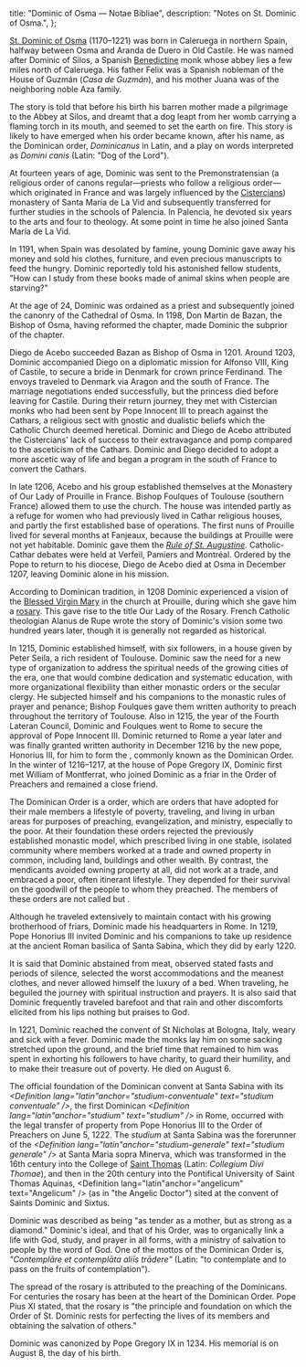   title: "Dominic of Osma — Notae Bibliae",
  description: "Notes on St. Dominic of Osma.",
};

<Initial text="Dominic of Osma" />

[St. Dominic of Osma](/glossary/names#dominic) (1170–1221) was born in Caleruega in northern Spain, halfway between Osma and Aranda de Duero in Old Castile. He was named after Dominic of Silos, a Spanish [Benedictine](/people/saints/medieval/benedict-of-nursia) monk whose abbey lies a few miles north of Caleruega. His father Felix was a Spanish nobleman of the House of Guzmán (*Casa de Guzmán*), and his mother Juana was of the neighboring noble Aza family.

The story is told that before his birth his barren mother made a pilgrimage to the Abbey at Silos, and dreamt that a dog leapt from her womb carrying a flaming torch in its mouth, and seemed to set the earth on fire. This story is likely to have emerged when his order became known, after his name, as the Dominican order, *Dominicanus* in Latin, and a play on words interpreted as *Domini canis* (Latin: "Dog of the Lord").

At fourteen years of age, Dominic was sent to the Premonstratensian (a religious order of canons regular—priests who follow a religious order—which originated in France and was largely influenced by the [Cistercians](/people/saints/medieval/bernard-of-clairvaux)) monastery of Santa María de La Vid and subsequently transferred for further studies in the schools of Palencia. In Palencia, he devoted six years to the arts and four to theology. At some point in time he also joined Santa María de La Vid.

In 1191, when Spain was desolated by famine, young Dominic gave away his money and sold his clothes, furniture, and even precious manuscripts to feed the hungry. Dominic reportedly told his astonished fellow students, "How can I study from these books made of animal skins when people are starving?"

At the age of 24, Dominic was ordained as a priest and subsequently joined the canonry of the Cathedral of Osma. In 1198, Don Martin de Bazan, the Bishop of Osma, having reformed the chapter, made Dominic the subprior of the chapter.

Diego de Acebo succeeded Bazan as Bishop of Osma in 1201. Around 1203, Dominic accompanied Diego on a diplomatic mission for Alfonso VIII, King of Castile, to secure a bride in Denmark for crown prince Ferdinand. The envoys traveled to Denmark via Aragon and the south of France. The marriage negotiations ended successfully, but the princess died before leaving for Castile. During their return journey, they met with Cistercian monks who had been sent by Pope Innocent III to preach against the Cathars, a religious sect with gnostic and dualistic beliefs which the Catholic Church deemed heretical. Dominic and Diego de Acebo attributed the Cistercians' lack of success to their extravagance and pomp compared to the asceticism of the Cathars. Dominic and Diego decided to adopt a more ascetic way of life and began a program in the south of France to convert the Cathars.

In late 1206, Acebo and his group established themselves at the Monastery of Our Lady of Prouille in France. Bishop Foulques of Toulouse (southern France) allowed them to use the church. The house was intended partly as a refuge for women who had previously lived in Cathar religious houses, and partly the first established base of operations. The first nuns of Prouille lived for several months at Fanjeaux, because the buildings at Prouille were not yet habitable. Dominic gave them the *[Rule of St. Augustine](/people/saints/latin-fathers/augustine-of-hippo)*. Catholic-Cathar debates were held at Verfeil, Pamiers and Montréal. Ordered by the Pope to return to his diocese, Diego de Acebo died at Osma in December 1207, leaving Dominic alone in his mission.

According to Dominican tradition, in 1208 Dominic experienced a vision of the [Blessed Virgin Mary](/people/saints/biblical/mary) in the church at Prouille, during which she gave him a [rosary](/liturgy/devotions/rosary). This gave rise to the title Our Lady of the Rosary. French Catholic theologian Alanus de Rupe wrote the story of Dominic's vision some two hundred years later, though it is generally not regarded as historical.

In 1215, Dominic established himself, with six followers, in a house given by Peter Seila, a rich resident of Toulouse. Dominic saw the need for a new type of organization to address the spiritual needs of the growing cities of the era, one that would combine dedication and systematic education, with more organizational flexibility than either monastic orders or the secular clergy. He subjected himself and his companions to the monastic rules of prayer and penance; Bishop Foulques gave them written authority to preach throughout the territory of Toulouse. Also in 1215, the year of the Fourth Lateran Council, Dominic and Foulques went to Rome to secure the approval of Pope Innocent III. Dominic returned to Rome a year later and was finally granted written authority in December 1216 by the new pope, Honorius III, for him to form the *<Definition lang="latin" anchor="ordo-praedicatorum" text="Ordo Praedicatorum" />*, commonly known as the Dominican Order. In the winter of 1216–1217, at the house of Pope Gregory IX, Dominic first met William of Montferrat, who joined Dominic as a friar in the Order of Preachers and remained a close friend.

The Dominican Order is a <Definition lang="latin" anchor="mendicans" text="mendicant" /> order, which are orders that have adopted for their male members a lifestyle of poverty, traveling, and living in urban areas for purposes of preaching, evangelization, and ministry, especially to the poor. At their foundation these orders rejected the previously established monastic model, which prescribed living in one stable, isolated community where members worked at a trade and owned property in common, including land, buildings and other wealth. By contrast, the mendicants avoided owning property at all, did not work at a trade, and embraced a poor, often itinerant lifestyle. They depended for their survival on the goodwill of the people to whom they preached. The members of these orders are not called <Definition lang="greek" anchor="monakhos" text="monks" /> but <Definition lang="latin" anchor="frater" text="friars" />.

Although he traveled extensively to maintain contact with his growing brotherhood of friars, Dominic made his headquarters in Rome. In 1219, Pope Honorius III invited Dominic and his companions to take up residence at the ancient Roman basilica of Santa Sabina, which they did by early 1220.

It is said that Dominic abstained from meat, observed stated fasts and periods of silence, selected the worst accommodations and the meanest clothes, and never allowed himself the luxury of a bed. When traveling, he beguiled the journey with spiritual instruction and prayers. It is also said that Dominic frequently traveled barefoot and that rain and other discomforts elicited from his lips nothing but praises to God.

In 1221, Dominic reached the convent of St Nicholas at Bologna, Italy, weary and sick with a fever. Dominic made the monks lay him on some sacking stretched upon the ground, and the brief time that remained to him was spent in exhorting his followers to have charity, to guard their humility, and to make their treasure out of poverty. He died on August 6.

The official foundation of the Dominican convent at Santa Sabina with its *<Definition lang="latin"anchor="studium-conventuale" text="studium conventuale" />*, the first Dominican *<Definition lang="latin"anchor="studium" text="studium" />* in Rome, occurred with the legal transfer of property from Pope Honorius III to the Order of Preachers on June 5, 1222. The *studium* at Santa Sabina was the forerunner of the *<Definition lang="latin"anchor="studium-generale" text="studium generale" />* at Santa Maria sopra Minerva, which was transformed in the 16th century into the College of [Saint Thomas](/people/saints/medieval/thomas-aquinas) (Latin: *Collegium Divi Thomae*), and then in the 20th century into the Pontifical University of Saint Thomas Aquinas, <Definition lang="latin"anchor="angelicum" text="Angelicum" /> (as in "the Angelic Doctor") sited at the convent of Saints Dominic and Sixtus.

Dominic was described as being "as tender as a mother, but as strong as a diamond." Dominic's ideal, and that of his Order, was to organically link a life with God, study, and prayer in all forms, with a ministry of salvation to people by the word of God. One of the mottos of the Dominican Order is, *"Contemplāre et contemplāta aliīs trādere"* (Latin: "to contemplate and to pass on the fruits of contemplation").

The spread of the rosary is attributed to the preaching of the Dominicans. For centuries the rosary has been at the heart of the Dominican Order. Pope Pius XI stated, that the rosary is "the principle and foundation on which the Order of St. Dominic rests for perfecting the lives of its members and obtaining the salvation of others."

Dominic was canonized by Pope Gregory IX in 1234. His memorial is on August 8, the day of his birth.
